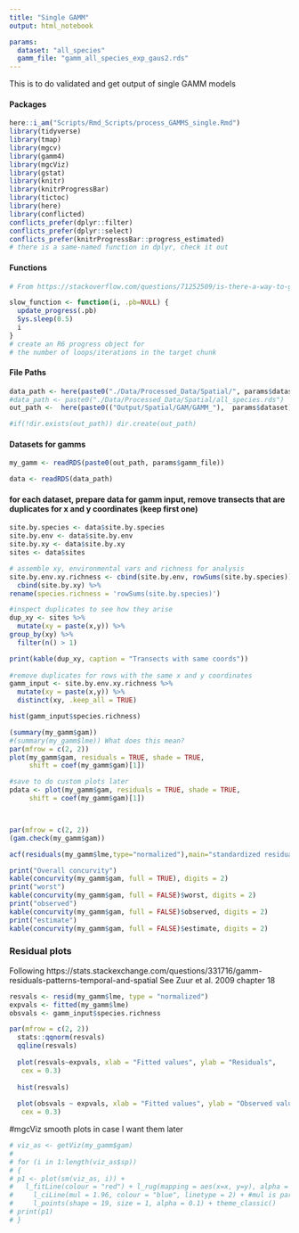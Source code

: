 ```yaml
---
title: "Single GAMM"
output: html_notebook

params:
  dataset: "all_species"
  gamm_file: "gamm_all_species_exp_gaus2.rds"
---
```


This is to do validated and get output of single GAMM models

#### Packages
```r
here::i_am("Scripts/Rmd_Scripts/process_GAMMS_single.Rmd")
library(tidyverse)
library(tmap)
library(mgcv)
library(gamm4)
library(mgcViz)
library(gstat)
library(knitr)
library(knitrProgressBar)
library(tictoc)
library(here)
library(conflicted)
conflicts_prefer(dplyr::filter)
conflicts_prefer(dplyr::select)
conflicts_prefer(knitrProgressBar::progress_estimated)
# there is a same-named function in dplyr, check it out
```
#### Functions
```r
# From https://stackoverflow.com/questions/71252509/is-there-a-way-to-get-progress-information-whan-a-chunk-is-running-in-rmarkdown

slow_function <- function(i, .pb=NULL) {  
  update_progress(.pb)  
  Sys.sleep(0.5)  
  i  
}
# create an R6 progress object for
# the number of loops/iterations in the target chunk
```

#### File Paths
```r

data_path <- here(paste0("./Data/Processed_Data/Spatial/", params$dataset, ".rds"))
#data_path <- paste0("./Data/Processed_Data/Spatial/all_species.rds")
out_path <-  here(paste0(("Output/Spatial/GAM/GAMM_"),  params$dataset), "/")

#if(!dir.exists(out_path)) dir.create(out_path)
```

#### Datasets for gamms
```r
my_gamm <- readRDS(paste0(out_path, params$gamm_file))

data <- readRDS(data_path)
```


#### for each dataset, prepare data for gamm input, remove transects that are duplicates for x and y coordinates (keep first one)
```r
site.by.species <- data$site.by.species
site.by.env <- data$site.by.env
site.by.xy <- data$site.by.xy
sites <- data$sites

# assemble xy, environmental vars and richness for analysis
site.by.env.xy.richness <- cbind(site.by.env, rowSums(site.by.species)) %>%
  cbind(site.by.xy) %>%
rename(species.richness = 'rowSums(site.by.species)')

#inspect duplicates to see how they arise
dup_xy <- sites %>%
  mutate(xy = paste(x,y)) %>%
group_by(xy) %>% 
  filter(n() > 1)

print(kable(dup_xy, caption = "Transects with same coords"))
  
#remove duplicates for rows with the same x and y coordinates
gamm_input <- site.by.env.xy.richness %>%
  mutate(xy = paste(x,y)) %>%
  distinct(xy, .keep_all = TRUE)

hist(gamm_input$species.richness)
```



```r
(summary(my_gamm$gam))
#(summary(my_gamm$lme)) What does this mean?
par(mfrow = c(2, 2))
plot(my_gamm$gam, residuals = TRUE, shade = TRUE, 
     shift = coef(my_gamm$gam)[1])

#save to do custom plots later
pdata <- plot(my_gamm$gam, residuals = TRUE, shade = TRUE, 
     shift = coef(my_gamm$gam)[1])



par(mfrow = c(2, 2))
(gam.check(my_gamm$gam))

acf(residuals(my_gamm$lme,type="normalized"),main="standardized residual ACF")

print("Overall concurvity")
kable(concurvity(my_gamm$gam, full = TRUE), digits = 2)
print("worst")
kable(concurvity(my_gamm$gam, full = FALSE)$worst, digits = 2)
print("observed")
kable(concurvity(my_gamm$gam, full = FALSE)$observed, digits = 2)
print("estimate")
kable(concurvity(my_gamm$gam, full = FALSE)$estimate, digits = 2)
```
### Residual plots 
Following https://stats.stackexchange.com/questions/331716/gamm-residuals-patterns-temporal-and-spatial
See Zuur et al. 2009 chapter 18
```r
resvals <- resid(my_gamm$lme, type = "normalized")
expvals <- fitted(my_gamm$lme)
obsvals <- gamm_input$species.richness

par(mfrow = c(2, 2))
  stats::qqnorm(resvals)
  qqline(resvals)
  
  plot(resvals~expvals, xlab = "Fitted values", ylab = "Residuals",
   cex = 0.3)
  
  hist(resvals)
  
  plot(obsvals ~ expvals, xlab = "Fitted values", ylab = "Observed values",
   cex = 0.3)
```
#mgcViz smooth plots in case I want them later
```r

# viz_as <- getViz(my_gamm$gam)
# 
# for (i in 1:length(viz_as$sp))
# {
# p1 <- plot(sm(viz_as, i)) +
#   l_fitLine(colour = "red") + l_rug(mapping = aes(x=x, y=y), alpha = 0.8) +
#     l_ciLine(mul = 1.96, colour = "blue", linetype = 2) + #mul is parameter to multiply SE for CL
#     l_points(shape = 19, size = 1, alpha = 0.1) + theme_classic()
# print(p1)
# }

```


